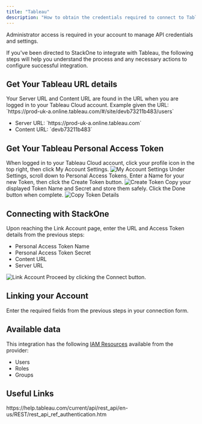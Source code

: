 ```yaml
---
title: "Tableau"
description: "How to obtain the credentials required to connect to Tableau."
---
```



<Note>
  Administrator access is required in your account to manage API credentials and settings.
</Note>

If you've been directed to StackOne to integrate with Tableau, the following steps will help you understand the process and any necessary actions to configure successful integration.

## Get Your Tableau URL details

<Steps>
  <Step title="Find Your Server URL and Content URL">
    Your Server URL and Content URL are found in the URL when you are logged in to your Tableau Cloud account.
    Example given the URL: `https://prod-uk-a.online.tableau.com/#/site/devb73211b483/users`
    <ul>
      <li>Server URL: `https://prod-uk-a.online.tableau.com`</li>
      <li>Content URL: `devb73211b483`</li>
    </ul>
  </Step>
</Steps>

## Get Your Tableau Personal Access Token

<Steps>
  <Step title="Access My Account Settings">
    When logged in to your Tableau Cloud account, click your profile icon in the top right, then click My Account Settings.
    <Frame>
      <img className='rounded-md' style={{ margin: '0 auto', border: '1px solid #efefef' }} alt="My Account Settings" src="/images/tableau/image1.png" />
    </Frame>
  </Step>

  <Step title="Create Personal Access Token">
    Under Settings, scroll down to Personal Access Tokens. Enter a Name for your new Token, then click the Create Token button.
    <Frame>
      <img className='rounded-md' style={{ margin: '0 auto', border: '1px solid #efefef' }} alt="Create Token" src="/images/tableau/image2.png" />
    </Frame>
  </Step>

  <Step title="Copy Token Details">
    Copy your displayed Token Name and Secret and store them safely. Click the Done button when complete.
    <Frame>
      <img className='rounded-md' style={{ margin: '0 auto', border: '1px solid #efefef' }} alt="Copy Token Details" src="/images/tableau/image3.png" />
    </Frame>
  </Step>
</Steps>

## Connecting with StackOne

<Steps>
  <Step title="Enter URL and Access Token Details">
    Upon reaching the Link Account page, enter the URL and Access Token details from the previous steps:
    <ul>
      <li>Personal Access Token Name</li>
      <li>Personal Access Token Secret</li>
      <li>Content URL</li>
      <li>Server URL</li>
    </ul>
    <Frame>
      <img className='rounded-md' style={{ margin: '0 auto', border: '1px solid #efefef' }} alt="Link Account" src="/images/tableau/image4.png" />
    </Frame>
  </Step>

  <Step title="Connect">
    Proceed by clicking the Connect button.
  </Step>
</Steps>


## Linking your Account

Enter the required fields from the previous steps in your connection form.

<IntegrationFooter />


## Available data

This integration has the following [IAM Resources](https://docs.stackone.com/reference/iam_list_users) available from the provider:
<ul>
 <li>Users</li>
 <li>Roles</li>
 <li>Groups</li>
</ul>


## Useful Links
<Card title="Authentication Guide" icon="link" href="https://help.tableau.com/current/api/rest_api/en-us/REST/rest_api_ref_authentication.htm">
    https://help.tableau.com/current/api/rest_api/en-us/REST/rest_api_ref_authentication.htm
</Card>


